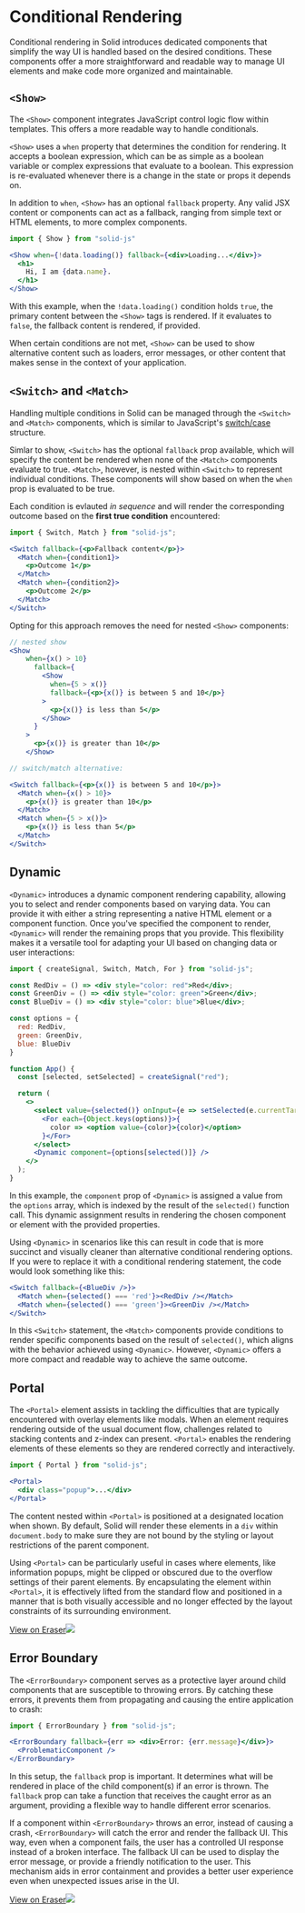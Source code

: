 # Conditional Rendering

Conditional rendering in Solid introduces dedicated components that simplify the way UI is handled based on the desired conditions. 
These components offer a more straightforward and readable way to manage UI elements and make code more organized and maintainable.

## `<Show>`

The `<Show>` component integrates JavaScript control logic flow within templates.
This offers a more readable way to handle conditionals.

`<Show>` uses a `when` property that determines the condition for rendering. 
It accepts a boolean expression, which can be as simple as a boolean variable or complex expressions that evaluate to a boolean.
This expression is re-evaluated whenever there is a change in the state or props it depends on.

In addition to `when`, `<Show>` has an optional `fallback` property.
Any valid JSX content or components can act as a fallback, ranging from simple text or HTML elements, to more complex components.

```jsx
import { Show } from "solid-js"

<Show when={!data.loading()} fallback={<div>Loading...</div>}>
  <h1>
    Hi, I am {data.name}.
  </h1>
</Show>
```

With this example, when the `!data.loading()` condition holds `true`, the primary content between the `<Show>` tags is rendered. 
If it evaluates to `false`, the fallback content is rendered, if provided.

When certain conditions are not met, `<Show>` can be used to show alternative content such as loaders, error messages, or other content that makes sense in the context of your application.

## `<Switch>` and `<Match>`

Handling multiple conditions in Solid can be managed through the `<Switch>` and `<Match>` components, which is similar to JavaScript's [switch/case](https://developer.mozilla.org/en-US/docs/Web/JavaScript/Reference/Statements/switch) structure. 

Simlar to show, `<Switch>` has the optional `fallback` prop available, which will specify the content be rendered when none of the `<Match>` components evaluate to true.
`<Match>`, however, is nested within `<Switch>` to represent individual conditions.
These components will show based on when the `when` prop is evaluated to be true.

Each condition is evlauted *in sequence* and will render the corresponding outcome based on the **first true condition** encountered:

```jsx
import { Switch, Match } from "solid-js";

<Switch fallback={<p>Fallback content</p>}>
  <Match when={condition1}>
    <p>Outcome 1</p>
  </Match>
  <Match when={condition2}>
    <p>Outcome 2</p>
  </Match>
</Switch>
```

Opting for this approach removes the need for nested `<Show>` components:

```jsx
// nested show
<Show
    when={x() > 10}
      fallback={
        <Show
          when={5 > x()}
          fallback={<p>{x()} is between 5 and 10</p>}
        >
          <p>{x()} is less than 5</p>
        </Show>
      }
    >
      <p>{x()} is greater than 10</p>
    </Show>

// switch/match alternative:

<Switch fallback={<p>{x()} is between 5 and 10</p>}>
  <Match when={x() > 10}>
    <p>{x()} is greater than 10</p>
  </Match>
  <Match when={5 > x()}>
    <p>{x()} is less than 5</p>
  </Match>
</Switch>
```

## Dynamic

`<Dynamic>` introduces a dynamic component rendering capability, allowing you to select and render components based on varying data. 
You can provide it with either a string representing a native HTML element or a component function. 
Once you've specified the component to render, `<Dynamic>` will render the remaining props that you provide. 
This flexibility makes it a versatile tool for adapting your UI based on changing data or user interactions:

```jsx
import { createSignal, Switch, Match, For } from "solid-js";

const RedDiv = () => <div style="color: red">Red</div>;
const GreenDiv = () => <div style="color: green">Green</div>;
const BlueDiv = () => <div style="color: blue">Blue</div>;

const options = {
  red: RedDiv,
  green: GreenDiv,
  blue: BlueDiv
}

function App() {
  const [selected, setSelected] = createSignal("red");

  return (
    <>
      <select value={selected()} onInput={e => setSelected(e.currentTarget.value)}>
        <For each={Object.keys(options)}>{
          color => <option value={color}>{color}</option>
        }</For>
      </select>
      <Dynamic component={options[selected()]} />
    </>
  );
}
```

In this example, the `component` prop of `<Dynamic>` is assigned a value from the `options` array, which is indexed by the result of the `selected()` function call. 
This dynamic assignment results in rendering the chosen component or element with the provided properties.

Using `<Dynamic>` in scenarios like this can result in code that is more succinct and visually cleaner than alternative conditional rendering options. 
If you were to replace it with a conditional rendering statement, the code would look something like this:

```jsx
<Switch fallback={<BlueDiv />}>
  <Match when={selected() === 'red'}><RedDiv /></Match>
  <Match when={selected() === 'green'}><GreenDiv /></Match>
</Switch>
```

In this `<Switch>` statement, the `<Match>` components provide conditions to render specific components based on the result of `selected()`, which aligns with the behavior achieved using `<Dynamic>`. 
However, `<Dynamic>` offers a more compact and readable way to achieve the same outcome.

## Portal

The `<Portal>` element assists in tackling the difficulties that are typically encountered with overlay elements like modals.
When an element requires rendering outside of the usual document flow, challenges related to stacking contents and z-index can present.
`<Portal>` enables the rendering elements of these elements so they are rendered correctly and interactively.

```jsx
import { Portal } from "solid-js";

<Portal>
  <div class="popup">...</div>
</Portal>
```

The content nested within `<Portal>` is positioned at a designated location when shown.
By default, Solid will render these elements in a `div` within `document.body` to make sure they are not bound by the styling or layout restrictions of the parent component.

Using `<Portal>` can be particularly useful in cases where elements, like information popups, might be clipped or obscured due to the overflow settings of their parent elements.
By encapsulating the element within `<Portal>`, it is effectively lifted from the standard flow and positioned in a manner that is both visually accessible and no longer effected by the layout constraints of its surrounding environment.

[View on Eraser![](https://app.eraser.io/workspace/maDvFw5OryuPJOwSLyK9/preview?elements=hBlsXychIW_yV64t1x5IZA&type=embed)](https://app.eraser.io/workspace/maDvFw5OryuPJOwSLyK9?elements=hBlsXychIW_yV64t1x5IZA)

## Error Boundary

The `<ErrorBoundary>` component serves as a protective layer around child components that are susceptible to throwing errors. 
By catching these errors, it prevents them from propagating and causing the entire application to crash:

```jsx
import { ErrorBoundary } from "solid-js";

<ErrorBoundary fallback={err => <div>Error: {err.message}</div>}>
  <ProblematicComponent />
</ErrorBoundary>
```

In this setup, the `fallback` prop is important. 
It determines what will be rendered in place of the child component(s) if an error is thrown.
The `fallback` prop can take a function that receives the caught error as an argument, providing a flexible way to handle different error scenarios.

If a component within `<ErrorBoundary>` throws an error, instead of causing a crash, `<ErrorBoundary>` will catch the error and render the fallback UI. 
This way, even when a component fails, the user has a controlled UI response instead of a broken interface. 
The fallback UI can be used to display the error message, or provide a friendly notification to the user.
This mechanism aids in error containment and provides a better user experience even when unexpected issues arise in the UI.

[View on Eraser![](https://app.eraser.io/workspace/maDvFw5OryuPJOwSLyK9/preview?elements=uawsugh__apVsVq2YQmo_Q&type=embed)](https://app.eraser.io/workspace/maDvFw5OryuPJOwSLyK9?elements=uawsugh__apVsVq2YQmo_Q)